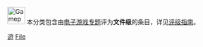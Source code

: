 {{Empty category}}

[[Image:Gamepad.svg|40px]] 本分类包含由[[Wikipedia:电子游戏专题|电子游戏专题]]评为<span style="background-color: {{class/colour|File}};">'''文件级'''</span>的条目，详见[[Wikipedia:电子游戏专题/评级|评级指南]]。

{{Cat class|topic=电子游戏}}

[[Category:文件级条目|遊]]
[[Category:各等级电子游戏条目|File]]